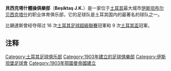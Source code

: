 {{noteta
|G1=足球
|G2=uefa
|T=zh-hans:贝西克塔什体操俱乐部;zh-hk:比錫達斯體育會;zh-tw:貝西克塔什體操俱樂部;
|1=zh-hans:贝西克塔什体操俱乐部;zh-hk:比錫達斯體育會;zh-tw:貝西克塔什體操俱樂部;
|2=zh-hans:贝西克塔什;zh-hk:比錫達斯;zh-tw:貝西克塔什;
|3=zh-cn:伊斯坦布尔;zh-hk:伊斯坦堡;zh-sg:伊斯坦堡;zh-tw:伊斯坦堡;
}}
{{Football club infobox
| clubname   = 比錫達斯
| image      = [[File:BesiktasJK-Logo.svg|160px]]
| fullname   = 貝西克塔什體操俱樂部
| nickname   = Kara Kartallar（黑鹰）
| founded    = {{Start date and years ago|df=yes|1903|3|4}},<ref>http://www.nenedirvikipedi.com/tarihte-bugun/tarihte-bugun-4-mart-6384.html</ref><ref>http://www.sabah.com.tr/zaman-tuneli/3/4/3</ref><ref>http://www.comespan.com/tarihte-bugun/tarihte-bugun-4-mart/</ref><ref>http://erdem802.blogspot.com.tr/2010/03/besiktas-4-mart-1903.html</ref><ref>http://yavuzmental.com/mart-ayinda-yasanmis-tarihi-olaylar/</ref> <br/> as Beşiktaş Bereket Jimnastik Kulübü<ref>http://www.bjk.com.tr/tr/cms/tarihce/2/73</ref>
| city       = [[土耳其|土耳其]][[伊斯坦布尔|伊斯坦布尔]]
| ground     = 沃達豐公園球場
| capacity   = 41,903
| chairman   = Fikret Orman
| manager    = Şenol Güneş
| league     = [[土耳其足球超級聯賽|土耳其足球超級聯賽]]
| season     = 2021–22
| position   = 土超，第 6 位
|stemma kit y=55|stemma kit x=18
| pattern_la1 = _bjk1617h
| pattern_b1  = _bjk1617h
| pattern_ra1 = _bjk1617h
| pattern_sh1 = _adidasonwhite
| pattern_so1 = _bjk1617h
| leftarm1    = ffffff 
| body1       = ffffff  
| rightarm1   = ffffff 
| shorts1     = 000000
| socks1      = ffffff 
| pattern_la2 = _bjk1617a
| pattern_b2  = _bjk1617a
| pattern_ra2 = _bjk1617a
| pattern_sh2 = _adidaswhite
| pattern_so2 = _bjk1617a
| leftarm2    = ffffff
| body2       = 000000 
| rightarm2   = ffffff
| shorts2     = 000000
| socks2      = 000000
| pattern_la3 = _bjk1617T
| pattern_b3  = _bjk1617T
| pattern_ra3 = _bjk1617T
| pattern_sh3 = _adidaswhite
| pattern_so3 = _bjk1617T
| leftarm3    = bf000a
| body3       = bf000a
| rightarm3   = bf000a
| shorts3     = bf000a
| socks3      = bf000a
}}

'''貝西克塔什體操俱樂部'''（'''Beşiktaş J.K.'''）是一家位于[[土耳其|土耳其]]最大城市[[伊斯坦布尔|伊斯坦布尔]][[贝西克塔什|贝西克塔什]]的职业体育俱乐部，它的足球队是土耳其国内的最著名的球队之一。

比錫達斯曾经夺得过 16 次[[土耳其足球超級聯賽|土耳其足球超級聯賽]]冠軍和 9 次[[土耳其盃|土耳其盃]]冠軍。

== 注释 ==
{{reflist}}
{{土耳其超級足球聯賽}}
[[Category:土耳其足球俱乐部|Category:土耳其足球俱乐部]]
[[Category:1903年建立的足球俱樂部|Category:1903年建立的足球俱樂部]]
[[Category:伊斯坦堡足球會|Category:伊斯坦堡足球會]]
[[Category:1903年鄂圖曼帝國建立|Category:1903年鄂圖曼帝國建立]]